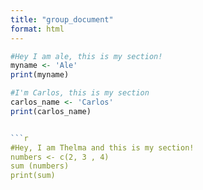 ```yaml
---
title: "group_document"
format: html
---
```


```r
#Hey I am ale, this is my section! 
myname <- 'Ale'
print(myname)
```
```r
#I'm Carlos, this is my section 
carlos_name <- 'Carlos'
print(carlos_name)


```r
#Hey, I am Thelma and this is my section!
numbers <- c(2, 3 , 4)
sum (numbers)
print(sum)

```

